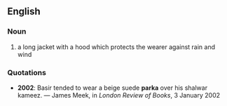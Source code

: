 ==English==
===Noun===
#a long jacket with a hood which protects the wearer against rain and wind
===Quotations===
*'''2002''': Basir tended to wear a beige suede '''parka''' over his shalwar kameez. &mdash; James Meek, in ''London Review of Books'', 3 January 2002